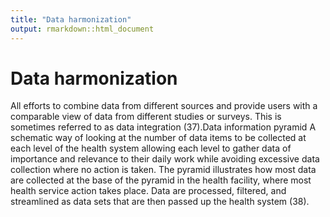 ```yaml
---
title: "Data harmonization"
output: rmarkdown::html_document
---
```


# Data harmonization

All efforts to combine data from different  sources and provide users with a  comparable view of data from different  studies or  surveys. This is sometimes  referred to as data integration (37).Data information pyramid A schematic way of looking at the number  of data items to be collected at each level  of the health system allowing each level to  gather data of importance and relevance  to their daily work while avoiding  excessive data collection where no action  is taken. The pyramid illustrates how  most data are collected at the base of the  pyramid in the health  facility, where most  health service action takes  place. Data  are processed, filtered, and streamlined  as data sets that are then passed up the  health system (38).
